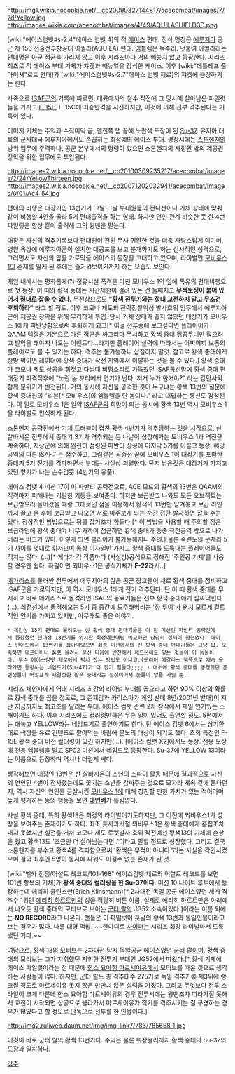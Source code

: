 http://img1.wikia.nocookie.net/__cb20090327144817/acecombat/images/7/7d/Yellow.jpg
http://images.wikia.com/acecombat/images/4/49/AQUILASHIELD3D.png

[wiki:"에이스컴뱃#s-2.4"에이스 컴뱃 4]의 적 [[에이스]] 편대.
정식 명칭은 [[에루지아]] 공군 제 156 전술전투항공대 아퀼라(AQUILA) 편대. 엠블렘은 독수리. 덧붙여 아퀼라라는 편대명은 아군 적군을 가리지 않고 이후 시리즈마다 거의 빼놓지 않고 등장한다. 시리즈 최초로 적 에이스 부대 기체가 쟈켓과 매뉴얼을 장식한 케이스. 이후 [wiki:"데틀레프 플라이셔"로트 편대]가 [wiki:"에이스컴뱃#s-2.7"에이스 컴뱃 제로]의 쟈켓에 등장하기는 한다.

사족으로 [[ISAF]]군의 기록에 따르면, 대륙에서의 철수 직전에 그 당시에 살아남은 파일럿들을 가지고 [[F-15]]E, F-15C에 최종반격을 시전하지만, 이것에 의해 전부 격추된다는 기록이 있다.

이미지 기체는 주익과 수직미익 끝, 엔진쪽 탭 끝에 노란색 도장이 된 [[Su-37]].
유지아 대륙의 군사대국 에루지아에서도 손꼽히는 최정예의 에이스 부대. 평상시에는 [[스톤헨지]]의 방위 임무에 주력하나, 공군 본부에서의 명령이 있으면 스톤헨지의 사정권 밖의 제공권 장악을 위한 임무에도 투입된다.

http://images2.wikia.nocookie.net/__cb20100309235217/acecombat/images/2/24/YellowThirteen.jpg
http://images2.wikia.nocookie.net/__cb20071202032941/acecombat/images/0/01/Ac4_54.jpg

편대의 비행은 대장기인 13번기가 그날 그날 부대원들의 컨디션이나 기체 상태에 맞춰 같이 비행할 4인을 골라 5기 편대출격을 하는 형태. 하지만 연인 관계 비슷한 듯 한 4번 파일럿은 항상 같이 출격해 그의 윙맨을 맡는다. 

대장은 자신의 격추기록보다 편대원이 전원 무사 귀환한 것을 더욱 자랑스럽게 여기며, 병원 옥상에 에루지아군이 설치한 대공포를 보고 분개하기도 하는 신사적인 성격으로, 그러면서도 자신의 앞을 가로막을 에이스의 등장을 고대하고 있으며, 라이벌인 [[모비우스 1]]의 존재를 알게 된 후에는 즐거워보이기까지 하는 모습도 보인다.

게임 내에서는 평화롭게(?) 정유시설 폭격을 마친 모비우스 1의 앞에 특유의 편대비행으로 첫 등장. 이 때의 황색 중대는 시간제한이 걸려 있는 건 둘째치고 '''무적보정이 붙어 있어서 절대로 잡을 수 없다.''' 무전상으로도 '''"황색 전투기와는 절대 교전하지 말고 무조건 후퇴하라"''' 라고 할 정도. 이후 코모나 제도의 전략정찰위성 발사호위 임무에서 에루지아군이 제공권 장악을 위해 무리하게 투입. 당시 기체 상태가 좋지 않았던 대장기가 모비우스 1에게 피탄당함으로써 후퇴하게 되고[* 이걸 전투중에 보고싶다면 플레이어가 QAAM 템질은 기본으로 다른 적군은 싸그리다 무시하고 황색 중대 뒤꽁무니만 잡으려고 발악을 해야지 나오는 이벤트다...라지만 플레이어 실력에 따라서는 어찌어찌 보통의 플레이로도 볼 수 있기는 하다. 격추는 불가능하니 삽질하지 말것. 참고로 황색 중대에게 한방 먹이면 레이더에 황색 중대가 작전 지역에서 이탈하는 것을 볼 수 있다.] 황색 중대가 코모나 제도 상공을 휘젓고 다닐때 비명소리로 가득찼던 ISAF통신망에 황색 중대 편대장기 피격직후에 "노란 놈 꼬리에서 연기가 난다, 저거 누가 한거야?" 라는 감탄사와 함께 분위기가 반전된다. 거의 동시에 자신을 공격한 것이 누구냐는 황색 13번의 질문에 황색 중대원의 "리본[* 모비우스]의 엠블렘을 단 놈이다." 라고 대답하는 통신도 감청된다. 이 일로 모비우스 1은 일약 [[ISAF]]군의 희망이 되는 동시에 황색 13번 역시 모비우스 1을 라이벌로 인식하게 된다.

스톤헨지 공략전에서 기체 트러블이 겹친 황색 4번기가 격추당하는 것을 시작으로, 산 살바시온 전투에서 중대기 3기가 격추되는 등 나날이 성장해가는 모비우스 1과 격전을 계속하다, 지상군에 의해 완전히 점령된 파반티 상공에 마지막 5기를 이끌고 등장. 해당 공역의 다른 ISAF기는 철수하고, 그림같은 공중전 끝에 모비우스 1이 대장기를 포함한 중대기 5기 전기를 격파하면서 부대는 사실상 괴멸한다. 단지 남은것은 대장기가 가지고 있던 향기가 나는 손수건뿐.(4번기의 유품).

에이스 컴뱃 4 미션 17이 이 파반티 공략전으로, ACE 모드의 황색의 13번은 QAAM의 직격마저 피해내는 괴랄한 기동을 보여준다. 하지만 보급받고 나와도 모든 오브젝트는 보급받으러 들어갔을 때랑 그대로인 점을 이용해서 황색의 13번만 남겨놓고 보급 라인까지 끌고 온 후에 보급받고 나오면 서로 마주보게 되는 순간 전탄 발사하면 잡을 수는 있다. 정상적인 방법으로는 뒤를 잡기조차 힘들다.[* 이 방법을 사용할 때 주의할 점은 보급라인에 황색 중대가 너무 가까이 접근하면 황색 중대가 종종 작전공역 밖으로 나가버리는 버그가 있다. 이렇게 되면 클리어가 불가능해지니 주의.] 물론 숙련도의 문제라 5기 사이를 멋대로 휘저으며 통상 미사일만 가지고 황색 중대를 도륙내는 플레이어들도 적지는 않다. (...)[* 게다가 각 작품마다 (사실상)공식으로 정해진 '주인공 기체'를 사용할 경우엔 쉽다. 하필이면 뫼비우스1은 공식기체가 '''F-22'''라서..]

[[메가리스]]를 둘러싼 전투에서 에루지아의 젊은 공군 장교들이 새로 황색 중대를 정비하고 ISAF군을 가로막지만, 이 역시 모비우스 1에게 전기 격추된다. 단 이 때 황색 중대를 무시하고 바로 메가리스로 돌격하면 ISAF의 동료기들은 전부 황색 중대에게 쌈싸먹힌다(…). 최전선에서 돌격해오는 5기 중 중간에 도주해버리는 '쟝 루이'가 왠지 모르게 컬트적인 인기를 가지고 있지만, 아무래도 좋은 이야기.

 * 체감상 15기 편대로 몰려오는 신 황색 중대 편대기들은 이 전 미션인 파반티 공략전에서 등장했던 편대장 13번기를 위시한 최정예편대랑 비교하면 상당히 실력이 형편없다. 에이스 난이도에서 13번기를 잡아먹었으면 최종 미션에서의 신 황색 중대 편대기들은 그냥 밥. 오죽하면 애프터버너 풀로 올려서 꼬신 다음에 반전해서 헤드온해도 맞는 것들이 이 놈들이다. 무슨 에이스컴뱃 제로에서 픽시 잡는 방법도 아니고.(도리어 메갈리스 북쪽으로 계속 올라가면 등장하는 네임드기(Su-47)가 더 잡기 힘들다;;;; ) 애초에 황색 중대를 동경했던 훈련생들이 어설프게 재결성한 황색 중대라는 설정이어서 눈물이 앞을 가릴 뿐.

시리즈 체험자에게 역대 시리즈 최강의 라이벌 부대를 꼽으라고 하면 90% 이상의 확률로 황색 중대를 꼽을 정도로, 그 존재감과 카리스마가 게임 발매 8년(2001년 발매)이 지난 지금까지도 최고조를 달리는 부대. 에이스 컴뱃 관련 2차 창작에서 제일 인기있는 소재이기도 하다. 이후 시리즈에도 컬러링만큼은 무슨 일이 있어도 출연할 정도. 5편에서는 대놓고 YELLOW라는 네임드기로 출연하기도 한다. 단 에이스 컴뱃 6에서는 상기한대로 색상을 유료 컨텐츠로 팔아먹는 바람에 분노의 대상이 되기도 했다. 초회 특전인 F-15E 황색 중대 버전 컬러링이 있긴 하지만(…). [에이스 컴뱃 X2]에서도 등장. 전용 도장에 전용 엠블렘을 달고 SP02 미션에서 네임드로 등장한다. Su-37에 YELLOW 13이라는 이름으로 등장하며 역시나 더럽게 쎄다.


생각해보면 대장인 13번은 [[산 살바시온의 소년]]의 스파이 활동 때문에 결과적으로 자신의 연인인 4번이 전사했는데도 쫓기는 소년을 감싸주는 것으로 모자라 계속 곁에 둔다던지, 역시 자신의 연인을 끔살시킨 [[모비우스 1]]에 대해 칭찬할 만한 가치가 있는 적이라며 높게 평가하는 등의 행동을 보면 '''[[대인배]]'''가 틀림없다.

사실 황색 중대, 특히 황색13은 최강의 라이벌이기도하지만, 그 이전에 뫼비우스1의 성장을 보여주는 존재이기도 하다. 최초 풋사과시절 뫼비우스1은 황색 중대에게 흠집조차 내지 못했지만 실전을 거쳐 코모나 제도 로켓발사 호위 작전에선 황색13의 기체에 손상을 줬고 황색13도 '조금만 더 살아남는다면..'이라고 말할 정도로 성장했다. 그리고 결국 스톤헨지를 부수고 황색4를 격파함으로써 '황색은 무적이 아니다.'라는 사실을 각인시켰으며 결국 최후엔 5명이 동시에 싸워도 이길수 없는 존재가 된 것.

[wiki:"벨카 전쟁/어설트 레코드/101-168" 에이스컴뱃 제로의 어설트 레코드를 보면 101번 항목의 기체]가 '''황색 중대의 컬러링을 한 Su-37이다'''. 미션 10 나이트 루트에서 등장하는데 에리히 클린스만(Erich Klinsmann)[* 2차대전 독일 공군 에이스였던 세계 격추수 1위인 [[에리히 하르트만]]의 성을 적당히 비튼 이름. 실제로 에리히 하르트만은 아래에서 나오듯 황색 중대의 모티브로 보이는 [[군터 랄]]의 JG52 소속이었다.]이라는 이름 외에는 '''NO RECORD'''라고 나온다. 팬들은 이 파일럿이 훗날의 황색 13번과 동일인물이라고 보는 경우가 많다. 나름 대형 떡밥. ~~한마디로 [[사이퍼(에이스 컴뱃 제로)|사이퍼]]는 시리즈 최강 라이벌마저 도륙냈던 거다.~~

여담으로, 황색 13의 모티브는 2차대전 당시 독일공군 에이스였던 [[군터 랄]]이며, 황색 중대의 모티브는 그가 지휘했던 지휘한 전투기 부대인 JG52에서 따왔다.[* 황색 기체에 에이스 파일럿이라는 점 때문에 [[한스 요아힘 마르세이유]]에서 모티브를 따온 것으로 생각하는 사람들이 많다. 하지만, 군터 랄도 총 격추대수 275기로 독일 격추기록 제3위에 랭크될 정도로 마르세이유 못지 않은 만만치 않은 실력을 가졌다. 그리고 무엇보다 전투 스타일이 크게 다른데 한스 요아힘 마르세이유의 경우 전투시에는 윙맨조차 따라가질 못해서 교전이 시작되면 상공으로 올라가서 마르세이유가 적기를 격추시키는 걸 구경하는 경우가 많았다고 할 정도로 단독으로 전투를 한 인물이다.]

http://img2.ruliweb.daum.net/img/img_link7/786/785658_1.jpg

이것이 바로 군터 랄의 황색 13번기다. 주익은 물론 위장컬러까지 황색 중대의 Su-37의 도장과 일치하다.

[[각주]]
